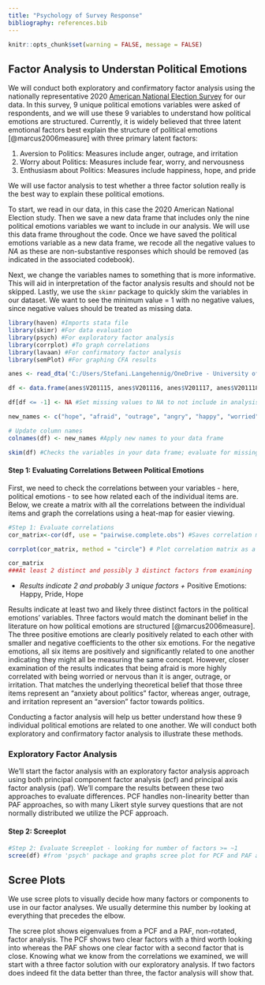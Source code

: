 ```yaml
---
title: "Psychology of Survey Response"
bibliography: references.bib
---
```


```r
knitr::opts_chunk$set(warning = FALSE, message = FALSE) 
```

## Factor Analysis to Understan Political Emotions

We will conduct both exploratory and confirmatory factor analysis using the nationally representative 2020 [American National Election Survey](https://electionstudies.org/data-center/2020-time-series-study/) for our data. In this survey, 9 unique political emotions variables were asked of respondents, and we will use these 9 variables to understand how political emotions are structured. Currently, it is widely believed that three latent emotional factors best explain the structure of political emotions [@marcus2006measure] with three primary latent factors: 

1. Aversion to Politics: Measures include anger, outrage, and irritation 
2. Worry about Politics: Measures include fear, worry, and nervousness 
3. Enthusiasm about Politics: Measures include happiness, hope, and pride

We will use factor analysis to test whether a three factor solution really is the best way to explain these political emotions.

To start, we read in our data, in this case the 2020 American National Election study. Then we save a new data frame that includes only the nine political emotions variables we want to include in our analysis. We will use this data frame throughout the code. Once we have saved the political emotions variable as a new data frame, we recode all the negative values to _NA_ as these are non-substantive responses which should be removed (as indicated in the associated codebook).

Next, we change the variables names to something that is more informative. This will aid in interpretation of the factor analysis results and should not be skipped. Lastly, we use the `skimr` package to quickly skim the variables in our dataset. We want to see the minimum value = 1 with no negative values, since negative values should be treated as missing data.

```r

library(haven) #Imports stata file
library(skimr) #For data evaluation 
library(psych) #For exploratory factor analysis
library(corrplot) #To graph correlations 
library(lavaan) #For confirmatory factor analysis
library(semPlot) #For graphing CFA results 

anes <- read_dta('C:/Users/Stefani.Langehennig/OneDrive - University of Denver/Documents/research/surveys-textbook-data/anes_timeseries_2020_stata_20220210.dta')

df <- data.frame(anes$V201115, anes$V201116, anes$V201117, anes$V201118, anes$V201119, anes$V201120, anes$V201121, anes$V201122, anes$V201123  ) #Save the variables you want to include in your factor analysis into a new data frame

df[df <= -1] <- NA #Set missing values to NA to not include in analysis

new_names <- c("hope", "afraid", "outrage", "angry", "happy", "worried", "proud", "irritated", "nervous") #Give your variables new informative names 

# Update column names
colnames(df) <- new_names #Apply new names to your data frame

skim(df) #Checks the variables in your data frame; evaluate for missing data

```

#### Step 1: Evaluating Correlations Between Political Emotions

First, we need to check the correlations between your variables - here, political emotions - to see how related each of the individual items are. Below, we create a matrix with all the correlations between the individual items and graph the correlations using a heat-map for easier viewing.

```r
#Step 1: Evaluate correlations 
cor_matrix<-cor(df, use = "pairwise.complete.obs") #Saves correlation matrix

corrplot(cor_matrix, method = "circle") # Plot correlation matrix as a heatmap

cor_matrix
###At least 2 distinct and possibly 3 distinct factors from examining 
```

- *Results indicate 2 and probably 3 unique factors +* Positive Emotions: Happy, Pride, Hope

Results indicate at least two and likely three distinct factors in the political emotions' variables. Three factors would match the dominant belief in the literature on how political emotions are structured [@marcus2006measure]. The three positive emotions are clearly positively related to each other with smaller and negative coefficients to the other six emotions. For the negative emotions, all six items are positively and significantly related to one another indicating they might all be measuring the same concept. However, closer examination of the results indicates that being afraid is more highly correlated with being worried or nervous than it is anger, outrage, or irritation. That matches the underlying theoretical belief that those three items represent an "anxiety about politics" factor, whereas anger, outrage, and irritation represent an "aversion" factor towards politics.

Conducting a factor analysis will help us better understand how these 9 individual political emotions are related to one another. We will conduct both exploratory and confirmatory factor analysis to illustrate these methods.

### Exploratory Factor Analysis

We'll start the factor analysis with an exploratory factor analysis approach using both principal component factor analysis (pcf) and principal axis factor analysis (paf). We'll compare the results between these two approaches to evaluate differences. PCF handles non-linearity better than PAF approaches, so with many Likert style survey questions that are not normally distributed we utilize the PCF approach.

#### Step 2: Screeplot

```r
#Step 2: Evaluate Screeplot - looking for number of factors >= ~1 
scree(df) #from 'psych' package and graphs scree plot for PCF and PAF approaches 
```

::: {.callout-tip}
## Scree Plots
We use scree plots to visually decide how many factors or components to use in our factor analyses. We usually determine this number by looking at everything that precedes the elbow.
:::

The scree plot shows eigenvalues from a PCF and a PAF, non-rotated, factor analysis. The PCF shows two clear factors with a third worth looking into whereas the PAF shows one clear factor with a second factor that is close. Knowing what we know from the correlations we examined, we will start with a three factor solution with our exploratory analysis. If two factors does indeed fit the data better than three, the factor analysis will show that.


